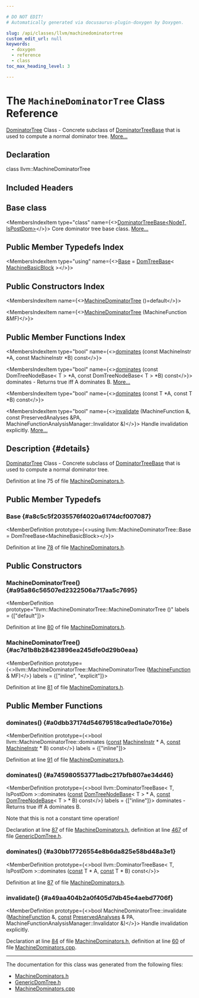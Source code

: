 ```yaml
---

# DO NOT EDIT!
# Automatically generated via docusaurus-plugin-doxygen by Doxygen.

slug: /api/classes/llvm/machinedominatortree
custom_edit_url: null
keywords:
  - doxygen
  - reference
  - class
toc_max_heading_level: 3

---
```





# The `MachineDominatorTree` Class Reference

<DoxygenPage pluginConfig={pluginConfig}>

<a href="/docs/api/classes/llvm/dominatortree">DominatorTree</a> Class - Concrete subclass of <a href="/docs/api/classes/llvm/dominatortreebase">DominatorTreeBase</a> that is used to compute a normal dominator tree. <a href="#details">More...</a>

## Declaration

<CodeBlock>class llvm::MachineDominatorTree</CodeBlock>

## Included Headers

<IncludesList>
<IncludesListItem
  filePath="llvm/CodeGen/MachineDominators.h"
  permalink="/docs/api/files/include/include/llvm/include/llvm/codegen/machinedominators-h"
  isLocal="true" />
</IncludesList>

## Base class

<MembersIndex>

<MembersIndexItem
  type="class"
  name={<><a href="/docs/api/classes/llvm/dominatortreebase">DominatorTreeBase&lt;NodeT, IsPostDom&gt;</a></>}>
Core dominator tree base class. <a href="/docs/api/classes/llvm/dominatortreebase/#details">More...</a>
</MembersIndexItem>

</MembersIndex>

## Public Member Typedefs Index

<MembersIndex>

<MembersIndexItem
  type="using"
  name={<><a href="#a8c5c5f2035576f4020a6174dcf007087">Base</a> = <a href="/docs/api/namespaces/llvm/#a763915fd0a536cc2d1ebe99595e3eeaf">DomTreeBase</a>&lt; <a href="/docs/api/classes/llvm/machinebasicblock">MachineBasicBlock</a> &gt;</>}>
</MembersIndexItem>

</MembersIndex>

## Public Constructors Index

<MembersIndex>

<MembersIndexItem
  name={<><a href="#a95a86c56507ed2322506a717aa5c7695">MachineDominatorTree</a> ()=default</>}>
</MembersIndexItem>

<MembersIndexItem
  name={<><a href="#ac7d1b8b28423896ea245dfe0d29b0eaa">MachineDominatorTree</a> (MachineFunction &amp;MF)</>}>
</MembersIndexItem>

</MembersIndex>

## Public Member Functions Index

<MembersIndex>

<MembersIndexItem
  type="bool"
  name={<><a href="#a0dbb37174d54679518ca9ed1a0e7016e">dominates</a> (const MachineInstr &#42;A, const MachineInstr &#42;B) const</>}>
</MembersIndexItem>

<MembersIndexItem
  type="bool"
  name={<><a href="#a745980553771adbc217bfb807ae34d46">dominates</a> (const DomTreeNodeBase&lt; T &gt; &#42;A, const DomTreeNodeBase&lt; T &gt; &#42;B) const</>}>
dominates - Returns true iff A dominates B. <a href="#a745980553771adbc217bfb807ae34d46">More...</a>
</MembersIndexItem>

<MembersIndexItem
  type="bool"
  name={<><a href="#a30bb17726554e8b6da825e58bd48a3e1">dominates</a> (const T &#42;A, const T &#42;B) const</>}>
</MembersIndexItem>

<MembersIndexItem
  type="bool"
  name={<><a href="#a49aa404b2a0f405d7db45e4aebd7706f">invalidate</a> (MachineFunction &amp;, const PreservedAnalyses &amp;PA, MachineFunctionAnalysisManager::Invalidator &amp;)</>}>
Handle invalidation explicitly. <a href="#a49aa404b2a0f405d7db45e4aebd7706f">More...</a>
</MembersIndexItem>

</MembersIndex>

## Description {#details}

<a href="/docs/api/classes/llvm/dominatortree">DominatorTree</a> Class - Concrete subclass of <a href="/docs/api/classes/llvm/dominatortreebase">DominatorTreeBase</a> that is used to compute a normal dominator tree.

Definition at line 75 of file <a href="/docs/api/files/include/include/llvm/include/llvm/codegen/machinedominators-h">MachineDominators.h</a>.

<SectionDefinition>

## Public Member Typedefs

### Base {#a8c5c5f2035576f4020a6174dcf007087}

<MemberDefinition
  prototype={<>using llvm::MachineDominatorTree::Base =  DomTreeBase&lt;MachineBasicBlock&gt;</>}>

Definition at line <a href="/docs/api/files/include/include/llvm/include/llvm/codegen/machinedominators-h/#l00078">78</a> of file <a href="/docs/api/files/include/include/llvm/include/llvm/codegen/machinedominators-h">MachineDominators.h</a>.
</MemberDefinition>

</SectionDefinition>

<SectionDefinition>

## Public Constructors

### MachineDominatorTree() {#a95a86c56507ed2322506a717aa5c7695}

<MemberDefinition
  prototype="llvm::MachineDominatorTree::MachineDominatorTree ()"
  labels = {["default"]}>

Definition at line <a href="/docs/api/files/include/include/llvm/include/llvm/codegen/machinedominators-h/#l00080">80</a> of file <a href="/docs/api/files/include/include/llvm/include/llvm/codegen/machinedominators-h">MachineDominators.h</a>.
</MemberDefinition>

### MachineDominatorTree() {#ac7d1b8b28423896ea245dfe0d29b0eaa}

<MemberDefinition
  prototype={<>llvm::MachineDominatorTree::MachineDominatorTree (<a href="/docs/api/classes/llvm/machinefunction">MachineFunction</a> &amp; MF)</>}
  labels = {["inline", "explicit"]}>

Definition at line <a href="/docs/api/files/include/include/llvm/include/llvm/codegen/machinedominators-h/#l00081">81</a> of file <a href="/docs/api/files/include/include/llvm/include/llvm/codegen/machinedominators-h">MachineDominators.h</a>.
</MemberDefinition>

</SectionDefinition>

<SectionDefinition>

## Public Member Functions

### dominates() {#a0dbb37174d54679518ca9ed1a0e7016e}

<MemberDefinition
  prototype={<>bool llvm::MachineDominatorTree::dominates (<a href="/docs/api/files/lib/lib/target/lib/target/aarch64/aarch64promoteconstant-cpp/#a90f8350fecae261c25be85d38b451bff">const</a> <a href="/docs/api/classes/llvm/machineinstr">MachineInstr</a> &#42; A, <a href="/docs/api/files/lib/lib/target/lib/target/aarch64/aarch64promoteconstant-cpp/#a90f8350fecae261c25be85d38b451bff">const</a> <a href="/docs/api/classes/llvm/machineinstr">MachineInstr</a> &#42; B) const</>}
  labels = {["inline"]}>

Definition at line <a href="/docs/api/files/include/include/llvm/include/llvm/codegen/machinedominators-h/#l00091">91</a> of file <a href="/docs/api/files/include/include/llvm/include/llvm/codegen/machinedominators-h">MachineDominators.h</a>.
</MemberDefinition>

### dominates() {#a745980553771adbc217bfb807ae34d46}

<MemberDefinition
  prototype={<>bool llvm::DominatorTreeBase&lt; T, IsPostDom &gt;::dominates (<a href="/docs/api/files/lib/lib/target/lib/target/aarch64/aarch64promoteconstant-cpp/#a90f8350fecae261c25be85d38b451bff">const</a> <a href="/docs/api/classes/llvm/domtreenodebase">DomTreeNodeBase</a>&lt; T &gt; &#42; A, <a href="/docs/api/files/lib/lib/target/lib/target/aarch64/aarch64promoteconstant-cpp/#a90f8350fecae261c25be85d38b451bff">const</a> <a href="/docs/api/classes/llvm/domtreenodebase">DomTreeNodeBase</a>&lt; T &gt; &#42; B) const</>}
  labels = {["inline"]}>
dominates - Returns true iff A dominates B.

Note that this is not a constant time operation!

Declaration at line <a href="/docs/api/files/include/include/llvm/include/llvm/codegen/machinedominators-h/#l00087">87</a> of file <a href="/docs/api/files/include/include/llvm/include/llvm/codegen/machinedominators-h">MachineDominators.h</a>, definition at line <a href="/docs/api/files/include/include/llvm/include/llvm/support/genericdomtree-h/#l00467">467</a> of file <a href="/docs/api/files/include/include/llvm/include/llvm/support/genericdomtree-h">GenericDomTree.h</a>.
</MemberDefinition>

### dominates() {#a30bb17726554e8b6da825e58bd48a3e1}

<MemberDefinition
  prototype={<>bool llvm::DominatorTreeBase&lt; T, IsPostDom &gt;::dominates (<a href="/docs/api/files/lib/lib/target/lib/target/aarch64/aarch64promoteconstant-cpp/#a90f8350fecae261c25be85d38b451bff">const</a> T &#42; A, <a href="/docs/api/files/lib/lib/target/lib/target/aarch64/aarch64promoteconstant-cpp/#a90f8350fecae261c25be85d38b451bff">const</a> T &#42; B) const</>}>

Definition at line <a href="/docs/api/files/include/include/llvm/include/llvm/codegen/machinedominators-h/#l00087">87</a> of file <a href="/docs/api/files/include/include/llvm/include/llvm/codegen/machinedominators-h">MachineDominators.h</a>.
</MemberDefinition>

### invalidate() {#a49aa404b2a0f405d7db45e4aebd7706f}

<MemberDefinition
  prototype={<>bool MachineDominatorTree::invalidate (<a href="/docs/api/classes/llvm/machinefunction">MachineFunction</a> &amp;, <a href="/docs/api/files/lib/lib/target/lib/target/aarch64/aarch64promoteconstant-cpp/#a90f8350fecae261c25be85d38b451bff">const</a> <a href="/docs/api/classes/llvm/preservedanalyses">PreservedAnalyses</a> &amp; PA, MachineFunctionAnalysisManager::Invalidator &amp;)</>}>
Handle invalidation explicitly.

Declaration at line <a href="/docs/api/files/include/include/llvm/include/llvm/codegen/machinedominators-h/#l00084">84</a> of file <a href="/docs/api/files/include/include/llvm/include/llvm/codegen/machinedominators-h">MachineDominators.h</a>, definition at line <a href="/docs/api/files/lib/lib/codegen/machinedominators-cpp/#l00060">60</a> of file <a href="/docs/api/files/lib/lib/codegen/machinedominators-cpp">MachineDominators.cpp</a>.
</MemberDefinition>

</SectionDefinition>

<hr/>

The documentation for this class was generated from the following files:

<ul>
<li><a href="/docs/api/files/include/include/llvm/include/llvm/codegen/machinedominators-h">MachineDominators.h</a></li>
<li><a href="/docs/api/files/include/include/llvm/include/llvm/support/genericdomtree-h">GenericDomTree.h</a></li>
<li><a href="/docs/api/files/lib/lib/codegen/machinedominators-cpp">MachineDominators.cpp</a></li>
</ul>

</DoxygenPage>
